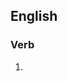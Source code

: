 ==English==

===Verb===
{{head|en|present participle}}

# {{present participle of|deputize|lang=en|nocat=1}}